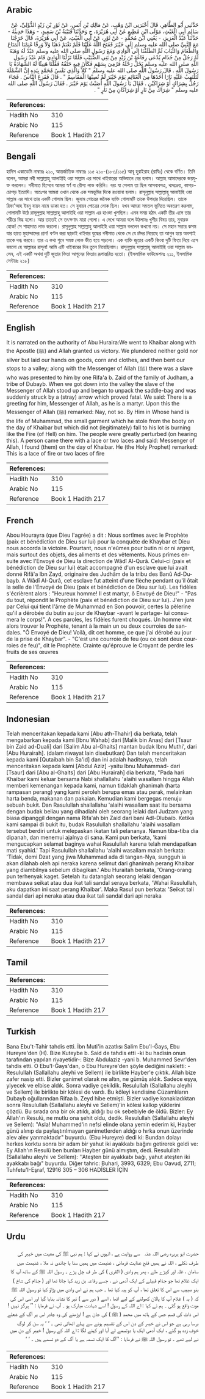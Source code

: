 ## Arabic


<div dir="rtl" lang="ar" style={{fontSize:'larger',backgroundColor:'#f8f9fa',padding:20}}>
حَدَّثَنِي أَبُو الطَّاهِرِ، قَالَ أَخْبَرَنِي ابْنُ وَهْبٍ، عَنْ مَالِكِ بْنِ أَنَسٍ، عَنْ ثَوْرِ بْنِ زَيْدٍ الدُّؤَلِيِّ، عَنْ سَالِمٍ أَبِي الْغَيْثِ، مَوْلَى ابْنِ مُطِيعٍ عَنْ أَبِي هُرَيْرَةَ، ح وَحَدَّثَنَا قُتَيْبَةُ بْنُ سَعِيدٍ، - وَهَذَا حَدِيثُهُ - حَدَّثَنَا عَبْدُ الْعَزِيزِ، - يَعْنِي ابْنَ مُحَمَّدٍ - عَنْ ثَوْرٍ، عَنْ أَبِي الْغَيْثِ، عَنْ أَبِي هُرَيْرَةَ، قَالَ خَرَجْنَا مَعَ النَّبِيِّ صلى الله عليه وسلم إِلَى خَيْبَرَ فَفَتَحَ اللَّهُ عَلَيْنَا فَلَمْ نَغْنَمْ ذَهَبًا وَلاَ وَرِقًا غَنِمْنَا الْمَتَاعَ وَالطَّعَامَ وَالثِّيَابَ ثُمَّ انْطَلَقْنَا إِلَى الْوَادِي وَمَعَ رَسُولِ اللَّهِ صلى الله عليه وسلم عَبْدٌ لَهُ وَهَبَهُ لَهُ رَجُلٌ مِنْ جُذَامٍ يُدْعَى رِفَاعَةَ بْنَ زَيْدٍ مِنْ بَنِي الضُّبَيْبِ فَلَمَّا نَزَلْنَا الْوَادِيَ قَامَ عَبْدُ رَسُولِ اللَّهِ صلى الله عليه وسلم يَحُلُّ رَحْلَهُ فَرُمِيَ بِسَهْمٍ فَكَانَ فِيهِ حَتْفُهُ فَقُلْنَا هَنِيئًا لَهُ الشَّهَادَةُ يَا رَسُولَ اللَّهِ ‏.‏ قَالَ رَسُولُ اللَّهِ صلى الله عليه وسلم ‏"‏ كَلاَّ وَالَّذِي نَفْسُ مُحَمَّدٍ بِيَدِهِ إِنَّ الشَّمْلَةَ لَتَلْتَهِبُ عَلَيْهِ نَارًا أَخَذَهَا مِنَ الْغَنَائِمِ يَوْمَ خَيْبَرَ لَمْ تُصِبْهَا الْمَقَاسِمُ ‏"‏ ‏.‏ قَالَ فَفَزِعَ النَّاسُ ‏.‏ فَجَاءَ رَجُلٌ بِشِرَاكٍ أَوْ شِرَاكَيْنِ ‏.‏ فَقَالَ يَا رَسُولَ اللَّهِ أَصَبْتُ يَوْمَ خَيْبَرَ ‏.‏ فَقَالَ رَسُولُ اللَّهِ صلى الله عليه وسلم ‏"‏ شِرَاكٌ مِنْ نَارٍ أَوْ شِرَاكَانِ مِنْ نَارٍ ‏"‏ ‏.‏
</div>
<div style={{backgroundColor:'#f8f9fa',padding:20, marginBottom: 10}}><table> <thead> <tr> <th>References:</th> <th></th> </tr> </thead> <tbody><tr><td>Hadith No</td><td>310</td></tr><tr><td>Arabic No</td><td>115</td></tr><tr><td>Reference</td><td>Book 1 Hadith 217</td></tr></tbody></table></div>

## Bengali


<div dir="ltr" lang="bn" style={{fontSize:'larger',backgroundColor:'#f8f9fa',padding:20}}>
হাদিস একাডেমি নাম্বারঃ ২১০, আন্তর্জাতিক নাম্বারঃ ১১৫ ২১০-(১৮৩/১১৫) আবূ হুরাইরাহ (রাযিঃ) থেকে বর্ণিত। তিনি বলেন, আমরা নবী সাল্লাল্লাহু আলাইহি ওয়া সাল্লাম এর সাথে খাইবারের অভিযানে বের হলাম। আল্লাহ আমাদেরকে জয়যুক্ত করলেন। গনীমাত হিসেবে আমরা স্বর্ণ বা রৌপ্য লাভ করিনি। বরং যা পেলাম তা ছিল আসবাবপত্র, খাদ্যদ্রব্য, কাপড়-চোপড় ইত্যাদি। অতঃপর আমরা ওখান থেকে এক সমভূমির দিকে রওয়ানা হলাম। রাসূলুল্লাহ সাল্লাল্লাহু আলাইহি ওয়া সাল্লাম এর সাথে তার একটি গোলাম ছিল। জুযাম গোত্রের জনৈক ব্যক্তি গোলামটি তাকে উপহার দিয়েছিল। তাকে রিফা'আহ ইবনু যায়দ নামে ডাকা হত। সে যুবায়ব গোত্রের লোক ছিল। যখন আমরা সমতল ভূমিতে অবতরণ করলাম, গোলামটি উঠে রাসূলুল্লাহ সাল্লাল্লাহু আলাইহি ওয়া সাল্লাম এর হাওদা খুলছিল। এমন সময় হঠাৎ একটি তীর এসে তার শরীরে বিদ্ধ হলো। আর তাতেই সে তৎক্ষণাৎ মারা গেলো। এ দেখে আমরা বলে উঠলামঃ খুশীর বিষয় তার, মুবারক হোক! সে শাহাদাত লাভ করলো। রাসূলুল্লাহ সাল্লাল্লাহু আলাইহি ওয়া সাল্লাম বললেন কখনো নয়। সে মহান সত্তার কসম যার হাতে মুহাম্মাদের প্রাণ! বণ্টন করা ছাড়াই খাইবার যুদ্ধের গনীমাত থেকে সে যে চাঁদর নিয়েছে তা আগুন হয়ে অবশ্যই তাকে দগ্ধ করবে। তার এ কথা শুনে সমস্ত লোক ভীত হয়ে পড়লো। এক ব্যক্তি জুতার একটি কিংবা দুটি ফিতা নিয়ে এসে বললো হে আল্লাহর রাসূল! আমি এটি খাইবারের দিন তুলে নিয়েছিলাম। রাসূলুল্লাহ সাল্লাল্লাহু আলাইহি ওয়া সাল্লাম বললেন, এই একটি অথবা দুটি জুতার ফিতা আগুনের ফিতায় রূপান্তরিত হতো। (ইসলামিক ফাউন্ডেশনঃ ২১১, ইসলামিক সেন্টারঃ ২১৮)
</div>
<div style={{backgroundColor:'#f8f9fa',padding:20, marginBottom: 10}}><table> <thead> <tr> <th>References:</th> <th></th> </tr> </thead> <tbody><tr><td>Hadith No</td><td>310</td></tr><tr><td>Arabic No</td><td>115</td></tr><tr><td>Reference</td><td>Book 1 Hadith 217</td></tr></tbody></table></div>

## English


<div dir="ltr" lang="en" style={{fontSize:'larger',backgroundColor:'#f8f9fa',padding:20}}>
It is narrated on the authority of Abu Huraira:We went to Khaibar along with the Apostle (ﷺ) and Allah granted us victory. We plundered neither gold nor silver but laid our hands on goods, corn and clothes, and then bent our stops to a valley; along with the Messenger of Allah (ﷺ) there was a slave who was presented to him by one Rifa'a b. Zaid of the family of Judham, a tribe of Dubayb. When we got down into the valley the slave of the Messenger of Allah stood up and began to unpack the saddle-bag and was suddenly struck by a (stray) arrow which proved fatal. We said: There is a greeting for him, Messenger of Allah, as he is a martyr. Upon this the Messenger of Allah (ﷺ) remarked: Nay, not so. By Him in Whose hand is the life of Muhammad, the small garment which he stole from the booty on the day of Khaibar but which did not (legitimately) fall to his lot is burning like the Fire (of Hell) on him. The people were greatly perturbed (on hearing this). A person came there with a lace or two laces and said: Messenger of Allah, I found (them) on the day of Khaibar. He (the Holy Prophet) remarked: This is a lace of fire or two laces of fire
</div>
<div style={{backgroundColor:'#f8f9fa',padding:20, marginBottom: 10}}><table> <thead> <tr> <th>References:</th> <th></th> </tr> </thead> <tbody><tr><td>Hadith No</td><td>310</td></tr><tr><td>Arabic No</td><td>115</td></tr><tr><td>Reference</td><td>Book 1 Hadith 217</td></tr></tbody></table></div>

## French


<div dir="ltr" lang="fr" style={{fontSize:'larger',backgroundColor:'#f8f9fa',padding:20}}>
Abou Hourayra (que Dieu l'agrée) a dit : Nous sortîmes avec le Prophète (paix et bénédiction de Dieu sur lui) pour la conquête de Khaybar et Dieu nous accorda la victoire. Pourtant, nous n'eûmes pour butin ni or ni argent, mais surtout des objets, des aliments et des vêtements. Nous prîmes ensuite avec l'Envoyé de Dieu la direction de Wâdî Al-Qurâ. Celui-ci (paix et bénédiction de Dieu sur lui) était accompagné d'un esclave que lui avait donné Rifâ'a Ibn Zayd, originaire des Judhâm de la tribu des Banû Ad-Dubayb. A Wâdî Al-Qurâ, cet esclave fut atteint d'une flèche pendant qu'il ôtait la selle de l'Envoyé de Dieu (paix et bénédiction de Dieu sur lui). Les fidèles s'écrièrent alors : "Heureux homme! Il est martyr, ô Envoyé de Dieu!" - "Pas du tout, répondit le Prophète (paix et bénédiction de Dieu sur lui). J'en jure par Celui qui tient l'âme de Muhammad en Son pouvoir, certes la pèlerine qu'il a dérobée du butin au jour de Khaybar -avant le partage- lui consumera le corps!". A ces paroles, les fidèles furent choqués. Un homme vint alors trouver le Prophète, tenant à la main un ou deux courroies de sandales. "Ô Envoyé de Dieu! Voilà, dit cet homme, ce que j'ai dérobé au jour de la prise de Khaybar". - "C'est une courroie de feu (ou ce sont deux courroies de feu)", dit le Prophète. Crainte qu'éprouve le Croyant de perdre les fruits de ses œuvres
</div>
<div style={{backgroundColor:'#f8f9fa',padding:20, marginBottom: 10}}><table> <thead> <tr> <th>References:</th> <th></th> </tr> </thead> <tbody><tr><td>Hadith No</td><td>310</td></tr><tr><td>Arabic No</td><td>115</td></tr><tr><td>Reference</td><td>Book 1 Hadith 217</td></tr></tbody></table></div>

## Indonesian


<div dir="ltr" lang="id" style={{fontSize:'larger',backgroundColor:'#f8f9fa',padding:20}}>
Telah menceritakan kepada kami [Abu ath-Thahir] dia berkata, telah mengabarkan kepada kami [Ibnu Wahab] dari [Malik bin Anas] dari [Tsaur bin Zaid ad-Duali] dari [Salim Abu al-Ghaits] mantan budak Ibnu Muthi', dari [Abu Hurairah]. (dalam riwayat lain disebutkan) Dan telah menceritakan kepada kami [Qutaibah bin Sa'id] dan ini adalah haditsnya, telah menceritakan kepada kami [Abdul Aziz] -yaitu Ibnu Muhammad- dari [Tsaur] dari [Abu al-Ghaits] dari [Abu Hurairah] dia berkata, "Pada hari Khaibar kami keluar bersama Nabi shallallahu 'alaihi wasallam hingga Allah memberi kemenangan kepada kami, namun tidaklah ghanimah (harta rampasan perang) yang kami peroleh berupa emas atau perak, melainkan harta benda, makanan dan pakaian. Kemudian kami bergegas menuju sebuah bukit. Dan Rasulullah shallallahu 'alaihi wasallam saat itu bersama dengan budak beliau yang dihadiahi oleh seorang lelaki dari Judzam yang biasa dipanggil dengan nama Rifa'ah bin Zaid dari bani Adl-Dlubaib. Ketika kami sampai di bukit itu, budak Rasulullah shallallahu 'alaihi wasallam tersebut berdiri untuk melepaskan ikatan tali pelananya. Namun tiba-tiba dia dipanah, dan menemui ajalnya di sana. Kami pun berkata, 'kami mengucapkan selamat baginya wahai Rasulullah karena telah mendapatkan mati syahid.' Tapi Rasulullah shallallahu 'alaihi wasallam malah berkata: 'Tidak, demi Dzat yang jiwa Muhammad ada di tangan-Nya, sungguh ia akan dilahab oleh api neraka karena selimut dari ghanimah perang Khaibar yang diambilnya sebelum dibagikan.' Abu Huraitah berkata, 'Orang-orang pun terhenyak kaget. Setelah itu datanglah seorang lelaki dengan membawa seikat atau dua ikat tali sandal seraya berkata, 'Wahai Rasulullah, aku dapatkan ini saat perang Khaibar'. Maka Rasul pun berkata: 'Seikat tali sandal dari api neraka atau dua ikat tali sandal dari api neraka
</div>
<div style={{backgroundColor:'#f8f9fa',padding:20, marginBottom: 10}}><table> <thead> <tr> <th>References:</th> <th></th> </tr> </thead> <tbody><tr><td>Hadith No</td><td>310</td></tr><tr><td>Arabic No</td><td>115</td></tr><tr><td>Reference</td><td>Book 1 Hadith 217</td></tr></tbody></table></div>

## Tamil


<div dir="ltr" lang="ta" style={{fontSize:'larger',backgroundColor:'#f8f9fa',padding:20}}>

</div>
<div style={{backgroundColor:'#f8f9fa',padding:20, marginBottom: 10}}><table> <thead> <tr> <th>References:</th> <th></th> </tr> </thead> <tbody><tr><td>Hadith No</td><td>310</td></tr><tr><td>Arabic No</td><td>115</td></tr><tr><td>Reference</td><td>Book 1 Hadith 217</td></tr></tbody></table></div>

## Turkish


<div dir="ltr" lang="tr" style={{fontSize:'larger',backgroundColor:'#f8f9fa',padding:20}}>
Bana Ebu't-Tahir tahdis etti. İbn Muti'in azatlısı Salim Ebu'l-Ğays, Ebu Hureyre'den (H). Bize Kuteybe b. Said de tahdis etti -ki bu hadisin onun tarafından yapılan rivayetidir-: Bize Abdulaziz -yani b. Muhammed Sevr'den tahdis etti. O Ebu'I-Ğays'dan, o Ebu Hureyre'den şöyle dediğini nakletti: - Resulullah (Sallallahu aleyhi ve Sellem) ile birlikte Hayber'e çıktık. Allah bize zafer nasip etti. Bizler ganimet olarak ne altın, ne gümüş aldık. Sadece eşya, yiyecek ve elbise aldık. Sonra vadiye çekildik. Resulullah (Sallallahu aleyhi ve Sellem) ile birlikte bir kölesi de vardı. Bu köleyi kendisine Cüzamlıların Dubayb oğullarından Rifaa b. Zeyd hibe etmişti. Bizler vadiye konakladıktan sonra Resulullah (Sallallahu aleyhi ve Sellem)'in kölesi kalkıp yüklerini çözdü. Bu sırada ona bir ok atıldı, aldığı bu ok sebebiyle de öldü. Bizler: Ey Allah'ın Resulü, ne mutlu ona şehit oldu, dedik. Resulullah (Sallallahu aleyhi ve Sellem): "Asla! Muhammed'in nefsi elinde olana yemin ederim ki, Hayber günü alınıp da paylaştırılmayan ganimetIerden aldığı o hırka onun üzerinde alev alev yanmaktadır" buyurdu. (Ebu Hureyre) dedi ki: Bundan dolayı herkes korktu sonra bir adam bir yahut iki ayakkabı bağını getirerek geldi ve: Ey Allah'ın Resulü ben bunları Hayber günü almıştım, dedi. Resulullah (Sallallahu aleyhi ve Sellem): ''Ateşten bir ayakkabı bağı, yahut ateşten iki ayakkabı bağı" buyurdu. Diğer tahric: Buhari, 3993, 6329; Ebu Oavud, 2711; Tuhfetu'I-Eşraf, 12916 305 – 306 HADİSLER İÇİN
</div>
<div style={{backgroundColor:'#f8f9fa',padding:20, marginBottom: 10}}><table> <thead> <tr> <th>References:</th> <th></th> </tr> </thead> <tbody><tr><td>Hadith No</td><td>310</td></tr><tr><td>Arabic No</td><td>115</td></tr><tr><td>Reference</td><td>Book 1 Hadith 217</td></tr></tbody></table></div>

## Urdu


<div dir="rtl" lang="ur" style={{fontSize:'larger',backgroundColor:'#f8f9fa',padding:20}}>
حضرت ابو ہریرہ ‌رضی ‌اللہ ‌عنہ ‌ ‌ سے روایت ہے ، انہوں نے کہا : ہم نبی ﷺ کی معیت میں خیبر کی طرف نکلے ، اللہ نے ہمیں فتح عنایت فرمائی ، غنیمت میں ہمیں سنا یا چاندی نہ ملا ، غنیمت میں سامان ، غلہ اور کپڑے ملے ، پھر ہم وادی ( القری ) کی طر ف چل پڑے ۔ رسول اللہ ﷺ کے ساتھ آپ کا ایک غلام تھا جو جذام قبیلے کے ایک آدمی نے ، جسے رفاعہ بن زید کہا جاتا تھا اور ( جذام کی شاخ ) بنو صبیب سے اس کا تعلق تھا ، آپ کو ہبہ کیا تھا ۔ جب ہم نے اس وادی میں پڑاؤ کیا تو رسول اللہ ﷺ کہ ( یہ ) غلام آپ کا پالان کھولنے کے لیے اٹھا ، اسے ( دور سے ) تیر کا نشانہ بنایا گیا اور اسی اس کی موت واقع ہو گئی ۔ ہم نے کہا : اے اللہ کے رسول ! اسے شہادت مبارک ہو ۔ آپ نے فرمایا : ’’ ہرگز نہیں ! اس ذات کی قسم جس کے ہاتھ میں محمد ( ﷺ ) کی جان ہے ! اوڑھنے کی وہ چادر اس پر آگ کے شعلے برسا رہی ہے جو اس نے خیبر کے دن اس کے تقسیم ہونے سے پہلے اٹھائی تھی ۔ ‘ ‘ یہ سن کر لوگ خوف زدہ ہو گئے ، ایک آدمی ایک یا دوتسمے لے آیا اور کہنے لگا : اے اللہ کے رسول ! خیبر کے دن میں نے لیے تھے ۔ تو رسول اللہ ﷺ نے فرمایا : ’’آگ کا ایک تسمہ ہے یا آگ کے دو تسمے ہیں ۔ ‘ ‘
</div>
<div style={{backgroundColor:'#f8f9fa',padding:20, marginBottom: 10}}><table> <thead> <tr> <th>References:</th> <th></th> </tr> </thead> <tbody><tr><td>Hadith No</td><td>310</td></tr><tr><td>Arabic No</td><td>115</td></tr><tr><td>Reference</td><td>Book 1 Hadith 217</td></tr></tbody></table></div>